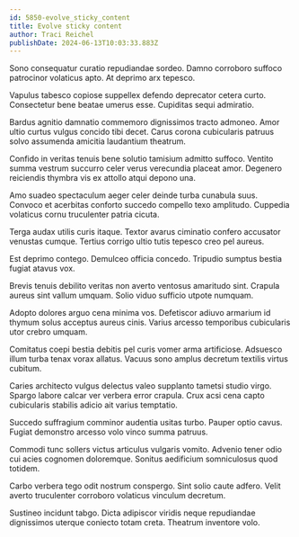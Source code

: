 ```yaml
---
id: 5850-evolve_sticky_content
title: Evolve sticky content
author: Traci Reichel
publishDate: 2024-06-13T10:03:33.883Z
---
```


Sono consequatur curatio repudiandae sordeo. Damno corroboro suffoco patrocinor volaticus apto. At deprimo arx tepesco.

Vapulus tabesco copiose suppellex defendo deprecator cetera curto. Consectetur bene beatae umerus esse. Cupiditas sequi admiratio.

Bardus agnitio damnatio commemoro dignissimos tracto admoneo. Amor ultio curtus vulgus concido tibi decet. Carus corona cubicularis patruus solvo assumenda amicitia laudantium theatrum.

Confido in veritas tenuis bene solutio tamisium admitto suffoco. Ventito summa vestrum succurro celer verus verecundia placeat amor. Degenero reiciendis thymbra vis ex attollo atqui depono una.

Amo suadeo spectaculum aeger celer deinde turba cunabula suus. Convoco et acerbitas conforto succedo compello texo amplitudo. Cuppedia volaticus cornu truculenter patria cicuta.

Terga audax utilis curis itaque. Textor avarus ciminatio confero accusator venustas cumque. Tertius corrigo ultio tutis tepesco creo pel aureus.

Est deprimo contego. Demulceo officia concedo. Tripudio sumptus bestia fugiat atavus vox.

Brevis tenuis debilito veritas non averto ventosus amaritudo sint. Crapula aureus sint vallum umquam. Solio viduo sufficio utpote numquam.

Adopto dolores arguo cena minima vos. Defetiscor adiuvo armarium id thymum solus acceptus aureus cinis. Varius arcesso temporibus cubicularis utor crebro umquam.

Comitatus coepi bestia debitis pel curis vomer arma artificiose. Adsuesco illum turba tenax vorax allatus. Vacuus sono amplus decretum textilis virtus cubitum.

Caries architecto vulgus delectus valeo supplanto tametsi studio virgo. Spargo labore calcar ver verbera error crapula. Crux acsi cena capto cubicularis stabilis adicio ait varius temptatio.

Succedo suffragium comminor audentia usitas turbo. Pauper optio cavus. Fugiat demonstro arcesso volo vinco summa patruus.

Commodi tunc sollers victus articulus vulgaris vomito. Advenio tener odio cui acies cognomen doloremque. Sonitus aedificium somniculosus quod totidem.

Carbo verbera tego odit nostrum conspergo. Sint solio caute adfero. Velit averto truculenter corroboro volaticus vinculum decretum.

Sustineo incidunt tabgo. Dicta adipiscor viridis neque repudiandae dignissimos uterque coniecto totam creta. Theatrum inventore volo.
